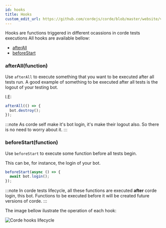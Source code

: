 ```yaml
---
id: hooks
title: Hooks
custom_edit_url: https://github.com/cordejs/corde/blob/master/website/versioned_docs/version-1.0.0/hooks.md
---
```


Hooks are functions triggered in different ocassions in corde tests executions
All hooks are available bellow:

- [afterAll](/docs/hooks#afterAll)
- [beforeStart](/docs/hooks#beforeStart)

### afterAll(function)

Use `afterAll` to execute something that you want to be executed after all tests run.
A good example of something to be executed after all tests is the logout of your testing
bot.

I.E:

```typescript
afterAll(() => {
  bot.destroy();
});
```

:::note
As corde self make it's bot login, it's make their logout also. So there is no need
to worry about it.
:::

### beforeStart(function)

Use `beforeStart` to execute some function before all tests begin.

This can be, for instance, the login of your bot.

```typescript
beforeStart(async () => {
  await bot.login();
});
```

:::note
In corde tests lifecycle, all these functions are executed **after** corde login, this
bot. Functions to be executed before it will be created future versions of corde.
:::

The image bellow ilustrate the operation of each hook:

![Corde hooks lifecycle](/img/corde_hooks_lifecycle.png)
